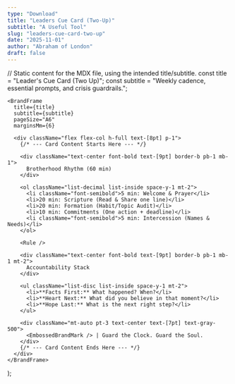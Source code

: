 ```yaml
---
type: "Download"
title: "Leaders Cue Card (Two-Up)"
subtitle: "A Useful Tool"
slug: "leaders-cue-card-two-up"
date: "2025-11-01"
author: "Abraham of London"
draft: false
---
```



  // Static content for the MDX file, using the intended title/subtitle.
  const title = "Leader's Cue Card (Two Up)";
  const subtitle = "Weekly cadence, essential prompts, and crisis guardrails.";

    <BrandFrame
      title={title}
      subtitle={subtitle}
      pageSize="A6"
      marginsMm={6}

> 
      <div className="flex flex-col h-full text-[8pt] p-1">
        {/* --- Card Content Starts Here --- */}

        <div className="text-center font-bold text-[9pt] border-b pb-1 mb-1">
          Brotherhood Rhythm (60 min)
        </div>

        <ol className="list-decimal list-inside space-y-1 mt-2">
          <li className="font-semibold">5 min: Welcome & Prayer</li>
          <li>20 min: Scripture (Read & Share one line)</li>
          <li>20 min: Formation (Habit/Topic Audit)</li>
          <li>10 min: Commitments (One action + deadline)</li>
          <li className="font-semibold">5 min: Intercession (Names & Needs)</li>
        </ol>

        <Rule />

        <div className="text-center font-bold text-[9pt] border-b pb-1 mb-1 mt-2">
          Accountability Stack
        </div>

        <ul className="list-disc list-inside space-y-1 mt-2">
          <li>**Facts First:** What happened? When?</li>
          <li>**Heart Next:** What did you believe in that moment?</li>
          <li>**Hope Last:** What is the next right step?</li>
        </ul>

        <div className="mt-auto pt-3 text-center text-[7pt] text-gray-500">
          <EmbossedBrandMark /> | Guard the Clock. Guard the Soul.
        </div>
        {/* --- Card Content Ends Here --- */}
      </div>
    </BrandFrame>
  );


